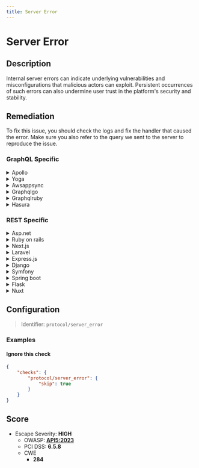 ```yaml
---
title: Server Error
---
```


# Server Error

## Description

Internal server errors can indicate underlying vulnerabilities and misconfigurations that malicious actors can exploit. Persistent occurrences of such errors can also undermine user trust in the platform's security and stability.


## Remediation

To fix this issue, you should check the logs and fix the handler that caused the error.
Make sure you also refer to the query we sent to the server to reproduce the issue.



### GraphQL Specific

<details>
    <summary>Apollo</summary>

Ensure that Apollo Server is properly configured to handle errors and to log them for further analysis. Use the 'formatError' function to customize error responses and avoid exposing stack traces or sensitive information to clients.

</details>

<details>
    <summary>Yoga</summary>

Regularly update GraphQL Yoga to the latest version to benefit from security patches. Implement proper error handling and logging to monitor and address issues promptly.

</details>

<details>
    <summary>Awsappsync</summary>

Configure AWS AppSync resolvers and data sources to handle errors gracefully. Use CloudWatch to monitor and log errors for analysis and ensure IAM roles and security are correctly set up.

</details>

<details>
    <summary>Graphqlgo</summary>

Keep the GraphQL Go library updated and use middleware for error handling to log and mask errors before they reach the client.

</details>

<details>
    <summary>Graphqlruby</summary>

In GraphQL Ruby, use rescue_from within your base field or base object to catch exceptions and handle them appropriately.

</details>

<details>
    <summary>Hasura</summary>

Monitor Hasura logs and set up alerts for internal server errors. Ensure that the Hasura engine is up-to-date and that error handling is configured to prevent information leaks.

</details>


### REST Specific

<details>
    <summary>Asp.net</summary>

Use custom error handling middleware in ASP.NET to catch and log exceptions. Ensure that detailed error information is not returned to the client.

</details>

<details>
    <summary>Ruby on rails</summary>

Implement exception handling in your Rails controllers and use a centralized logging system to track errors. Avoid exposing stack traces to end-users.

</details>

<details>
    <summary>Next.js</summary>

Create a custom error handling API in Next.js to intercept and log server errors. Ensure that the API does not send sensitive error details to the client.

</details>

<details>
    <summary>Laravel</summary>

Use Laravel's exception handler to manage exceptions and log them. Ensure that the debug mode is off in production to prevent sensitive information disclosure.

</details>

<details>
    <summary>Express.js</summary>

Implement error-handling middleware in Express.js to catch and log errors. Make sure to send generic error messages to the client.

</details>

<details>
    <summary>Django</summary>

In Django, use custom middleware to handle server errors and log them. Ensure DEBUG is set to False in production settings.

</details>

<details>
    <summary>Symfony</summary>

Configure Symfony's exception listener to log errors and return a generic response to the client to avoid information leakage.

</details>

<details>
    <summary>Spring boot</summary>

Use @ControllerAdvice in Spring Boot to handle exceptions globally. Log the exceptions and return a ResponseEntity with a generic error message.

</details>

<details>
    <summary>Flask</summary>

Utilize Flask's error handling capabilities to log exceptions and return a generic error message to the client.

</details>

<details>
    <summary>Nuxt</summary>

In Nuxt.js, create a custom error page to handle server errors and ensure that error details are logged but not displayed to the user.

</details>

## Configuration

> Identifier: `protocol/server_error`



### Examples



#### Ignore this check

```json
{
    "checks": {
        "protocol/server_error": {
            "skip": true
        }
    }
}
```




## Score

- Escape Severity: **<span className="high-severity">HIGH</span>**
  - OWASP: **[API5:2023](https://github.com/OWASP/API-Security/blob/master/editions/2023/en/0xa5-broken-function-level-authorization.md)**
  - PCI DSS: **6.5.8**
  - CWE
    - **284**
  
  
  






